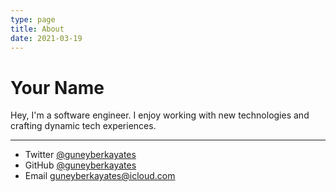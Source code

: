 ```yaml
---
type: page
title: About
date: 2021-03-19
---
```


# Your Name

Hey, I'm a software engineer. I enjoy working with new technologies and crafting dynamic tech experiences.

---

- Twitter [@guneyberkayates](https://twitter.com/guneyberkayates)
- GitHub [@guneyberkayates](https://github.com/guneyberkayates)
- Email guneyberkayates@icloud.com
